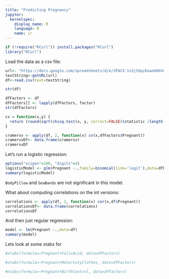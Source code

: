 ```yaml
---
title: "Predicting Pregnancy"
jupyter:
  kernelspec:
    display_name: R
    language: R
    name: ir
---
```

```r
if (!require("RCurl")) install.packages("RCurl")
library("RCurl")
```
Load the data as a csv file:

```r
url<- "https://docs.google.com/spreadsheets/d/e/2PACX-1vSjtQqcKaaobKkhQXaP2b6gcbQkaKJabjPz2k_hfHj2VEqcSW-I0BiCRpz9VkoQgpcylTUNSp1Opt4P/pub?gid=1389299652&single=true&output=csv"
textString<-getURL(url)
df<-read.csv(text=textString)
```

```r
str(df)
```

```r
dfFactors <- df
dfFactors[] <- lapply(dfFactors, factor)
str(dfFactors)
```

```r

cv = function(x,y) {
  return (round(sqrt(chisq.test(x, y, correct=FALSE)$statistic /length(x)),2))
}

cramersv <- apply(df, 2, function(x) cv(x,dfFactors$Pregnant))  
cramersvDf<- data.frame(cramersv)
cramersvDf
```

Let's run a logistic regression:

```r
options("scipen"=100, "digits"=4)
logisticModel <- glm(Pregnant ~.,family=binomial(link='logit'),data=dfFactors)
summary(logisticModel)
```

`BodyPillow` and `SeaBands` are not significant in this model.


What about computing correlations on the int versions: 

```r
correlations <- apply(df, 2, function(x) cor(x,df$Pregnant))  
correlationsDf<- data.frame(correlations)
correlationsDf
```

And then just regular regression: 
```r
model <- lm(Pregnant ~.,data=df)
summary(model)
```

Lets look at some xtabs for 
```r
#xtabs(formula=~Pregnant+FolicAcid, data=dfFactors)
```

```r
#xtabs(formula=~Pregnant+MaternityClothes, data=dfFactors)
```

```r
#xtabs(formula=~Pregnant+BirthControl, data=dfFactors)
```
